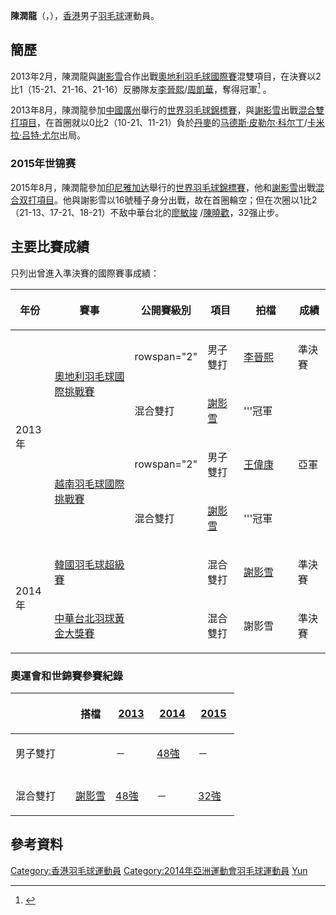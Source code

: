 {{noteTA|G1=Badminton}}
{{Infobox 羽球選手
| playername              = 陳潤龍
| image                   = 
| size                    = 
| caption                 = 
| birth_name              = 
| date_of_birth           = {{birth_date_and_age|1988|2|29}}<ref name="仁川亞運">{{cite web|title=Profile - CHAN Alan Yun Lung|url=https://www.incheon2014ag.org/Sports/Biographies/Athletes_Profile/?ParticCode=5120175&lang=en|publisher=2014年仁川亞運會官方網站|deadurl=yes|archiveurl=https://web.archive.org/web/20140917182511/http://www.incheon2014ag.org/Sports/Biographies/Athletes_Profile/?ParticCode=5120175&lang=en|archivedate=2014-09-17}}{{en}}</ref>
| place_of_birth          = 
| height                  = {{height|m=1.72}}<ref name="仁川亞運"/>
| weight                  = {{weight|kg=63}}<ref name="仁川亞運"/>
| event                   = 男子雙打、混合雙打
| country                 = {{HKG}}
| years_active            = 
| handedness              = 
| coach                   = 
| highest_ranking         = 第20位（混雙-[[謝影雪|謝影雪]]）
| date_of_highest_ranking = 2015年4月2日<ref name="highest-ranking">[http://bwfcontent.tournamentsoftware.com/ranking/player.aspx?id=4761&player=108474 BWF World Ranking - Ranking of CHAN Yun Lung (3907)]{{en}}</ref>
| current_ranking         = 第90位（男雙-[[李晉熙_(羽毛球運動員)|李晉熙]]）<br/>第695位（男雙-[[鄧俊文|鄧俊文]]）<br/>第1312位（男雙-[[羅卓謙|羅卓謙]]）<br/>第20位（混雙-[[謝影雪|謝影雪]]）
| date_of_current_ranking = 2015年4月2日<ref>[http://bwfcontent.tournamentsoftware.com/ranking/category.aspx?id=8705&category=474 BWF World Ranking - BWF世界排名榜 (4/2/2015) -  Men's doubles]{{en}}</ref><ref>[http://bwfcontent.tournamentsoftware.com/ranking/category.aspx?id=8705&category=476 BWF World Ranking - BWF世界排名榜 (4/2/2015) -  Mixed doubles]{{en}}</ref>
| played                  = 28勝–32負（男單）<br/>25勝–38負（男雙）<br/>45勝–36負（混雙）
| titles                  = 
| bwf_profile             = B3F835AE-C133-4D83-94B6-5250007152E0
| bwf_id                  = 3907
| updated                 = 2015年4月4日
}}
{{MedalTableTop}}
{{MedalSport | 男子[[羽毛球|羽毛球]]}}
{{MedalCountry | {{HKG}}}}
{{MedalBottom}}
'''陳潤龍'''（{{lang|en|'''Chan Yun Lung, Alan'''}}，{{bd|1988年|2月29日|||catIdx=C陳}}），[[香港|香港]]男子[[羽毛球|羽毛球]]運動員。

==簡歷==
2013年2月，陳潤龍與[[謝影雪|謝影雪]]合作出戰[[奧地利羽毛球國際賽|奧地利羽毛球國際賽]]混雙項目，在決賽以2比1（15-21、21-16、21-16）反勝隊友[[李晉熙_(羽毛球運動員)|李晉熙]]/[[周凱華|周凱華]]，奪得冠軍<ref>{{cite news|title=奧地利國際挑戰賽‧大馬女雙屈居亞軍|url=http://sports.sinchew.com.my/node/24921?tid=3|newspaper=星洲日報|date=2013-02-24|access-date=2013-04-19|archive-url=https://web.archive.org/web/20151225164113/http://sports.sinchew.com.my/node/24921?tid=3|archive-date=2015-12-25|dead-url=yes}}</ref> 。

2013年8月，陳潤龍參加[[中國|中國]][[廣州|廣州]]舉行的[[2013年世界羽毛球錦標賽|世界羽毛球錦標賽]]，與[[謝影雪|謝影雪]]出戰[[2013年世界羽毛球錦標賽混合雙打項目|混合雙打項目]]，在首圈就以0比2（10-21、11-21）負於[[丹麥|丹麥]]的[[马德斯·皮勒尔·科尔丁|马德斯·皮勒尔·科尔丁]]/[[卡米拉·吕特·尤尔|卡米拉·吕特·尤尔]]出局。

===2015年世锦赛===
2015年8月，陳潤龍參加[[印尼|印尼]][[雅加达|雅加达]]舉行的[[2015年世界羽毛球錦標賽|世界羽毛球錦標賽]]，他和[[謝影雪|謝影雪]]出戰[[2015年世界羽毛球錦標賽混合双打項目|混合双打項目]]。他與謝影雪以16號種子身分出戰，故在首圈輪空；但在次圈以1比2（21-13、17-21、18-21）不敌中華台北的[[廖敏竣|廖敏竣]] /[[陳曉歡|陳曉歡]]，32强止步。

==主要比賽成績==
只列出曾進入準決賽的國際賽事成績：
{| class=wikitable style="text-align:center; font-size:small;" 
!width="50"|年份
!width="180"|賽事
!width="80"|公開賽級別
!width="60"|項目
!width="100"|拍檔
!width="50"|成績
|-
!rowspan="4"|2013年
|rowspan="2"|[[2013年奧地利羽毛球國際挑戰賽|奧地利羽毛球國際挑戰賽]]
|rowspan="2" {{BWFIC}}
|男子雙打
|[[李晉熙_(羽毛球運動員)|李晉熙]]
|bgcolor="#b8860b"|準決賽
|-
|混合雙打
|[[謝影雪|謝影雪]]
|bgcolor="gold"|'''冠軍
|-
|rowspan="2"|[[2013年越南羽毛球國際挑戰賽|越南羽毛球國際挑戰賽]]
|rowspan="2" {{BWFIC}}
|男子雙打
|[[王偉康|王偉康]]
|bgcolor="silver"|亞軍
|-
|混合雙打
|[[謝影雪|謝影雪]]
|bgcolor="gold"|'''冠軍
|-
!rowspan="2"|2014年
|[[2014年韓國羽毛球超級賽|韓國羽毛球超級賽]]
|{{BWFSS}}
|混合雙打
|[[謝影雪|謝影雪]]
|bgcolor="#b8860b"|準決賽
|-
|[[2014年中華台北羽球公開賽|中華台北羽球黃金大獎賽]]
|{{BWFGPG}}
|混合雙打
|謝影雪
|bgcolor="#b8860b"|準決賽
|}
{{BWF賽事級別索引}}

===奧運會和世錦賽參賽紀錄===
{| class=wikitable style="text-align:center; font-size:small;" 
!
!搭檔
!width="50"|[[2013年世界羽毛球錦標賽|2013]]
!width="50"|[[2014年世界羽毛球錦標賽|2014]]
!width="50"|[[2015年世界羽毛球錦標賽|2015]]
|-
!width="80"|男子雙打
|align="left"|{{nowrap|[[李晉熙_(羽毛球運動員)|李晉熙]]}}
|－
|[[2014年世界羽毛球錦標賽男子雙打項目|48強]]
|－
|-
|
|-
!width="80"|混合雙打
|align="left"|[[謝影雪|謝影雪]]
|[[2013年世界羽毛球錦標賽混合雙打項目|48強]]
|－
|[[2015年世界羽毛球錦標賽混合雙打項目|32強]]
|}

==參考資料==
{{Reflist}}

{{DEFAULTSORT:Chan Yun Lung}}
[[Category:香港羽毛球運動員|Category:香港羽毛球運動員]]
[[Category:2014年亞洲運動會羽毛球運動員|Category:2014年亞洲運動會羽毛球運動員]]
[[Category:陳姓|Yun]]